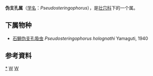{{Automatic Taxobox
| taxon = Pseudosteringophorus
| authority = Yamaguti, 1940
}}

'''伪支孔属'''（[[学名|学名]]：''Pseudosteringophorus''），是[[壮穴科|壮穴科]]下的一个属。

==下属物种==
* [[石鲷伪支孔吸虫|石鲷伪支孔吸虫]] ''Pseudosteringophorus holognathi'' Yamaguti, 1940

==参考資料==
{{reflist}}

{{taxonbar}}
[[Category:_伪支孔属|*]]
[[Category:_壮穴科|W]]
[[Category:_1940年描述的分类群|W]]